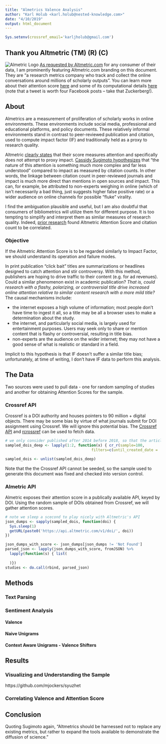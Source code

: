 ```yaml
---
title: "Almetrics Valence Analysis"
author: "Karl Holub <karl.holub@nested-knowledge.com>"
date: "4/10/2019"
output: html_document
---
```


```r
Sys.setenv(crossref_email='karljholub@gmail.com')
```

## Thank you Altmetric (TM) (R) (C)
![Almetric Logo](static/altmetric_tm_r_c.png)
[As requested by Altmetric.com](http://api.altmetric.com/index.html#attribution) for any consumer of their data, I am prominently featuring Altmetric.com branding on this document. They are "a research metrics company who track and collect the online conversations around millions of scholarly outputs". You can learn more about their attention score [here](https://www.altmetric.com/about-our-data/the-donut-and-score/) and some of its computational details [here](https://help.altmetric.com/support/solutions/articles/6000060969-how-is-the-altmetric-score-calculated-) (note that a tweet is worth four Facebook posts -- take that Zuckerberg!).

## About
Almetrics are a measurement of proliferation of scholarly works in online environments. These environments include social media, professional and educational platforms, and policy documents. These relatively informal environments stand in contrast to peer-reviewed publication and citation, used to compute impact factor (IF) and traditionally held as a proxy to research quality.

Altmetric [clearly states](https://help.altmetric.com/support/solutions/articles/6000137149-guide-for-describing-altmetric-data) that their score measures attention and specifically does not attempt to proxy impact. [Cassidy Sugimoto hypothesizes](https://www.wiley.com/network/researchers/promoting-your-article/attention-is-not-impact-and-other-challenges-for-altmetrics) that "the nature of this attention is something much more complex and far less understood" compared to impact as measured by citation counts. In other words, the linkage between citation count in peer-reviewed journals and impact is much more direct than mentions in open sources and impact. This can, for example, be attributed to non-experts weighing in online (which of isn't necessarily a bad thing, just suggests higher false positive rate) or a wider audience on online channels for possible "fluke" virality.

I find the ambiguation plausible and useful, but I am also doubtful that consumers of bibliometrics will utilize them for different purpose. It is too tempting to simplify and interpret them as similar measures of research quality. Indeed, [prior research](https://journals.plos.org/plosone/article?id=10.1371/journal.pone.0064841) found Altmetric Attention Score and citation count to be correlated.

### Objective
If the Altmetric Attention Score is to be regarded similarly to Impact Factor, we should understand its operation and failure modes. 

In print publication "click bait" titles are summarizations or headlines designed to catch attention and stir controversy. With this method, publishers are hoping to drive traffic to their content (e.g. for ad revenues). Could a similar phenomenon exist in academic publication? *That is, could research with a flashy, polarizing, or controversial title drive increased online attention relative to similar content research with a more mild title?* The causal mechanisms include:

* the internet exposes a high volume of information; most people don't have time to ingest it all, so a title may be all a browser uses to make a determination about the study.
* the internet, and particularly social media, is largely used for entertainment purposes. Users may seek only to share or mention content that is flashy or controversial, resulting in title bias.
* non-experts are the audience on the wider internet; they may not have a good sense of what is realistic or standard in a field.

Implicit to this hypothesis is that IF doesn't suffer a similar title bias; unfortunately, at time of writing, I don't have IF data to perform this analysis.

## The Data
Two sources were used to pull data - one for random sampling of studies and another for obtaining Attention Scores for the sample.

### Crossref API
Crossref is a DOI authority and houses pointers to 90 million + digital objects. There may be some bias by virtue of what journals submit for DOI assignment using Crossref. We will ignore this potential bias. The [Crossref API](https://github.com/CrossRef/rest-api-doc) and [rcrossref](https://github.com/ropensci/rcrossref) can be used to fetch data.

```r
# we only consider published after 2014 before 2018, so that the article exists in Altmetric's timeline and allow time for online mentions to build
sampled_dois_deep <- lapply(1:2, function(x) { cr_r(sample=100,
                                       filters=c(until_created_date = '2018-01-01', from_created_date='2014-01-01'))})

sampled_dois <- unlist(sampled_dois_deep)
```
Note that the the Crossref API cannot be seeded, so the sample used to generate this document was fixed and checked into version control.

### Almetric API
Almetric exposes their attention score in a publically available API, keyed by DOI. Using the random sample of DOIs obtained from Crossref, we will gather attention scores.

```r
# note we sleep a scecond to play nicely with Altmetric's API 
json_dumps <- sapply(sampled_dois, function(doi) {
  Sys.sleep(1)
  getURL(paste0('https://api.altmetric.com/v1/doi/', doi))
})

json_dumps_with_score <- json_dumps[json_dumps != 'Not Found']
parsed_json <- lapply(json_dumps_with_score, fromJSON) %>%
  lapply(function(s) { list(
    
  )})
studies <- do.call(rbind, parsed_json)
```

## Methods

### Text Parsing

### Sentiment Analysis

#### Valence

#### Naive Unigrams 

#### Context Aware Unigrams - Valence Shifters 

## Results

### Visualizing and Understanding the Sample
https://github.com/mjockers/syuzhet

### Correlating Valence and Attention Score 


## Conclusion
Quoting Sugimoto again, "Altmetrics should be harnessed not to replace any existing metrics, but rather to expand the tools available to demonstrate the diffusion of science."